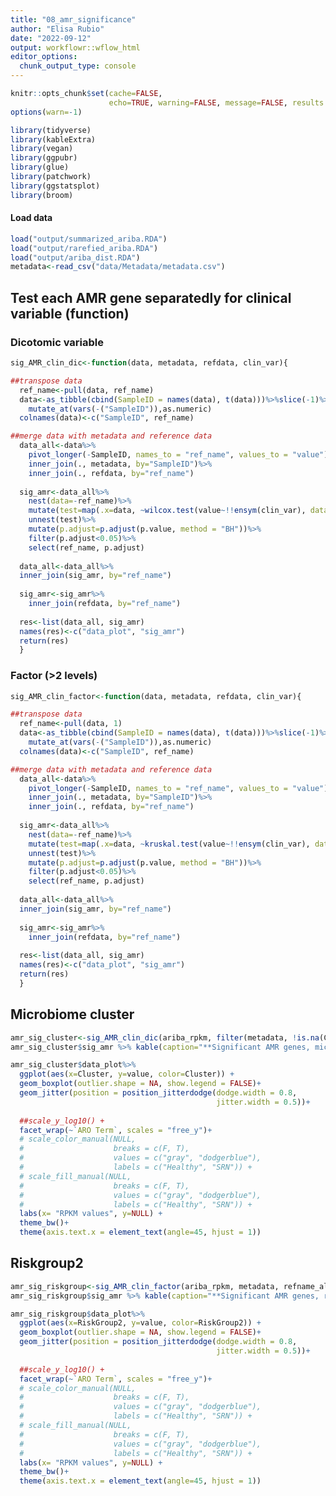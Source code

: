 ```yaml
---
title: "08_amr_significance"
author: "Elisa Rubio"
date: "2022-09-12"
output: workflowr::wflow_html
editor_options:
  chunk_output_type: console
---
```



```r
knitr::opts_chunk$set(cache=FALSE,
                      echo=TRUE, warning=FALSE, message=FALSE, results ='markup')
options(warn=-1)
```

```r
library(tidyverse)
library(kableExtra)
library(vegan)
library(ggpubr)
library(glue)
library(patchwork)
library(ggstatsplot)
library(broom)
```

#### Load data

```r
load("output/summarized_ariba.RDA")
load("output/rarefied_ariba.RDA")
load("output/ariba_dist.RDA")
metadata<-read_csv("data/Metadata/metadata.csv")
```

## Test each AMR gene separatedly for clinical variable (function)

### Dicotomic variable

```r
sig_AMR_clin_dic<-function(data, metadata, refdata, clin_var){

##transpose data
  ref_name<-pull(data, ref_name)
  data<-as_tibble(cbind(SampleID = names(data), t(data)))%>%slice(-1)%>%
    mutate_at(vars(-("SampleID")),as.numeric)
  colnames(data)<-c("SampleID", ref_name)

##merge data with metadata and reference data    
  data_all<-data%>%
    pivot_longer(-SampleID, names_to = "ref_name", values_to = "value")%>%
    inner_join(., metadata, by="SampleID")%>%
    inner_join(., refdata, by="ref_name")
  
  sig_amr<-data_all%>%
    nest(data=-ref_name)%>%
    mutate(test=map(.x=data, ~wilcox.test(value~!!ensym(clin_var), data=.x)%>%tidy))%>%
    unnest(test)%>%
    mutate(p.adjust=p.adjust(p.value, method = "BH"))%>%
    filter(p.adjust<0.05)%>%
    select(ref_name, p.adjust)
  
  data_all<-data_all%>%
  inner_join(sig_amr, by="ref_name")
  
  sig_amr<-sig_amr%>%
    inner_join(refdata, by="ref_name")
  
  res<-list(data_all, sig_amr)
  names(res)<-c("data_plot", "sig_amr")
  return(res)
  }
```

### Factor (>2 levels)

```r
sig_AMR_clin_factor<-function(data, metadata, refdata, clin_var){

##transpose data
  ref_name<-pull(data, 1)
  data<-as_tibble(cbind(SampleID = names(data), t(data)))%>%slice(-1)%>%
    mutate_at(vars(-("SampleID")),as.numeric)
  colnames(data)<-c("SampleID", ref_name)

##merge data with metadata and reference data    
  data_all<-data%>%
    pivot_longer(-SampleID, names_to = "ref_name", values_to = "value")%>%
    inner_join(., metadata, by="SampleID")%>%
    inner_join(., refdata, by="ref_name")
  
  sig_amr<-data_all%>%
    nest(data=-ref_name)%>%
    mutate(test=map(.x=data, ~kruskal.test(value~!!ensym(clin_var), data=.x)%>%tidy))%>%
    unnest(test)%>%
    mutate(p.adjust=p.adjust(p.value, method = "BH"))%>%
    filter(p.adjust<0.05)%>%
    select(ref_name, p.adjust)
  
  data_all<-data_all%>%
  inner_join(sig_amr, by="ref_name")
  
  sig_amr<-sig_amr%>%
    inner_join(refdata, by="ref_name")
  
  res<-list(data_all, sig_amr)
  names(res)<-c("data_plot", "sig_amr")
  return(res)
  }
```

## Microbiome cluster

```r
amr_sig_cluster<-sig_AMR_clin_dic(ariba_rpkm, filter(metadata, !is.na(Cluster)), refname_all_ariba, Cluster)
amr_sig_cluster$sig_amr %>% kable(caption="**Significant AMR genes, microbiome cluster (Ariba RPKM**")%>%kable_paper("striped")%>%scroll_box(width = "100%", height = "500px")
```


```r
amr_sig_cluster$data_plot%>%
  ggplot(aes(x=Cluster, y=value, color=Cluster)) +
  geom_boxplot(outlier.shape = NA, show.legend = FALSE)+
  geom_jitter(position = position_jitterdodge(dodge.width = 0.8,
                                              jitter.width = 0.5))+
  
  ##scale_y_log10() +
  facet_wrap(~`ARO Term`, scales = "free_y")+
  # scale_color_manual(NULL,
  #                    breaks = c(F, T),
  #                    values = c("gray", "dodgerblue"),
  #                    labels = c("Healthy", "SRN")) +
  # scale_fill_manual(NULL,
  #                    breaks = c(F, T),
  #                    values = c("gray", "dodgerblue"),
  #                    labels = c("Healthy", "SRN")) +
  labs(x= "RPKM values", y=NULL) +
  theme_bw()+
  theme(axis.text.x = element_text(angle=45, hjust = 1))

```


## Riskgroup2

```r
amr_sig_riskgroup<-sig_AMR_clin_factor(ariba_rpkm, metadata, refname_all_ariba, RiskGroup2)
amr_sig_riskgroup$sig_amr %>% kable(caption="**Significant AMR genes, riskgroup2 (Ariba RPKM**")%>%kable_paper("striped")%>%scroll_box(width = "100%", height = "500px")
```

```r
amr_sig_riskgroup$data_plot%>%
  ggplot(aes(x=RiskGroup2, y=value, color=RiskGroup2)) +
  geom_boxplot(outlier.shape = NA, show.legend = FALSE)+
  geom_jitter(position = position_jitterdodge(dodge.width = 0.8,
                                              jitter.width = 0.5))+
  
  ##scale_y_log10() +
  facet_wrap(~`ARO Term`, scales = "free_y")+
  # scale_color_manual(NULL,
  #                    breaks = c(F, T),
  #                    values = c("gray", "dodgerblue"),
  #                    labels = c("Healthy", "SRN")) +
  # scale_fill_manual(NULL,
  #                    breaks = c(F, T),
  #                    values = c("gray", "dodgerblue"),
  #                    labels = c("Healthy", "SRN")) +
  labs(x= "RPKM values", y=NULL) +
  theme_bw()+
  theme(axis.text.x = element_text(angle=45, hjust = 1))
```

